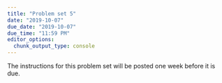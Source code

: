 ```yaml
---
title: "Problem set 5"
date: "2019-10-07"
due_date: "2019-10-07"
due_time: "11:59 PM"
editor_options: 
  chunk_output_type: console
---
```


The instructions for this problem set will be posted one week before it is due.
